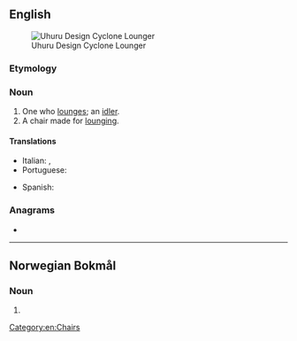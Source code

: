 ==English==
[[File:Uhuru Design Cyclone Lounger.png|thumb|Uhuru Design Cyclone Lounger]]

===Etymology===
{{suffix|lounge|er|lang=en}}

===Noun===
{{en-noun}}

# One who [[lounge]]s; an [[idler]].
# A chair made for [[lounge|lounging]].

====Translations====
{{trans-top|chair}}
* Italian: {{t|it|lettino da spiaggia|m}}, {{t|it|lettino|m}}
* Portuguese: {{t|pt|espreguiçadeira|f}}
{{trans-mid}}
* Spanish: {{t+|es|tumbona|f}}
{{trans-bottom}}

===Anagrams===
* {{anagrams|en|regulon}}

[[Category:en:Chairs]]

----
==Norwegian Bokmål==

===Noun===
{{head|nb|noun form|g=m}}

# {{inflection of|lounge||indef|p|lang=nb}}